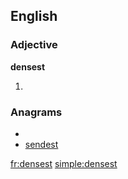 ==English==

===Adjective===
'''densest'''

# {{superlative of|[[dense]]}}

===Anagrams===
* {{alphagram|deensst}}
* [[sendest#English|sendest]]


[[fr:densest]]
[[simple:densest]]